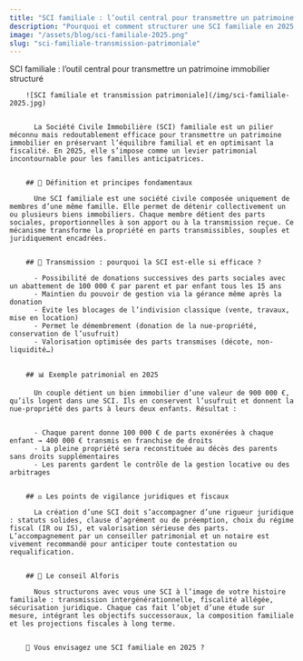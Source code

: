 ```yaml
---
title: "SCI familiale : l’outil central pour transmettre un patrimoine immobilier structuré"
description: "Pourquoi et comment structurer une SCI familiale en 2025 ? Cas concrets, fiscalité, précautions juridiques et stratégie patrimoniale."
image: "/assets/blog/sci-familiale-2025.png"
slug: "sci-familiale-transmission-patrimoniale"
---
```


SCI familiale : l’outil central pour transmettre un patrimoine immobilier structuré
        

        ![SCI familiale et transmission patrimoniale](/img/sci-familiale-2025.jpg)

        
          La Société Civile Immobilière (SCI) familiale est un pilier méconnu mais redoutablement efficace pour transmettre un patrimoine immobilier en préservant l’équilibre familial et en optimisant la fiscalité. En 2025, elle s’impose comme un levier patrimonial incontournable pour les familles anticipatrices.
        

        ## 📌 Définition et principes fondamentaux
        
          Une SCI familiale est une société civile composée uniquement de membres d’une même famille. Elle permet de détenir collectivement un ou plusieurs biens immobiliers. Chaque membre détient des parts sociales, proportionnelles à son apport ou à la transmission reçue. Ce mécanisme transforme la propriété en parts transmissibles, souples et juridiquement encadrées.
        

        ## 🎯 Transmission : pourquoi la SCI est-elle si efficace ?
        
          - Possibilité de donations successives des parts sociales avec un abattement de 100 000 € par parent et par enfant tous les 15 ans
          - Maintien du pouvoir de gestion via la gérance même après la donation
          - Évite les blocages de l’indivision classique (vente, travaux, mise en location)
          - Permet le démembrement (donation de la nue-propriété, conservation de l’usufruit)
          - Valorisation optimisée des parts transmises (décote, non-liquidité…)
        

        ## 📊 Exemple patrimonial en 2025
        
          Un couple détient un bien immobilier d’une valeur de 900 000 €, qu’ils logent dans une SCI. Ils en conservent l’usufruit et donnent la nue-propriété des parts à leurs deux enfants. Résultat :
        
        
          - Chaque parent donne 100 000 € de parts exonérées à chaque enfant → 400 000 € transmis en franchise de droits
          - La pleine propriété sera reconstituée au décès des parents sans droits supplémentaires
          - Les parents gardent le contrôle de la gestion locative ou des arbitrages
        

        ## ⚖️ Les points de vigilance juridiques et fiscaux
        
          La création d’une SCI doit s’accompagner d’une rigueur juridique : statuts solides, clause d’agrément ou de préemption, choix du régime fiscal (IR ou IS), et valorisation sérieuse des parts. L’accompagnement par un conseiller patrimonial et un notaire est vivement recommandé pour anticiper toute contestation ou requalification.
        

        ## 📍 Le conseil Alforis
        
          Nous structurons avec vous une SCI à l’image de votre histoire familiale : transmission intergénérationnelle, fiscalité allégée, sécurisation juridique. Chaque cas fait l’objet d’une étude sur mesure, intégrant les objectifs successoraux, la composition familiale et les projections fiscales à long terme.
        

        📆 Vous envisagez une SCI familiale en 2025 ?